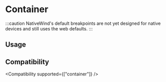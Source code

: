 
# Container

:::caution
NativeWind's default breakpoints are not yet designed for native devices and still uses the web defaults.
:::

## Usage

<Usage />

## Compatibility

<Compatibility supported={["container"]} />
